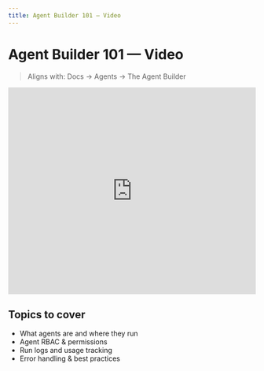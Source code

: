```yaml
---
title: Agent Builder 101 — Video
---
```


# Agent Builder 101 — Video

> Aligns with: Docs → Agents → The Agent Builder

<iframe width="100%" height="420" src="https://www.youtube.com/embed/VIDEO_ID" title="Agent Builder 101" frameborder="0" allowfullscreen></iframe>

## Topics to cover
- What agents are and where they run
- Agent RBAC & permissions
- Run logs and usage tracking
- Error handling & best practices
